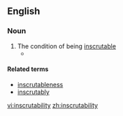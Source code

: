 ==English==

===Noun===
{{en-noun|-}}

# The condition of being [[inscrutable]]
#* {{quote-book
|title=Zen and the Art of Motorcycle Maintenance
|author=Robert Pirsig
|year=1974
|page=307
|isbn=9780553277470
|passage=The '''inscrutability''' of all this was the kind of '''inscrutability''' you have when you suddenly enter a room where a furious argument has just ended. Everyone is quiet. No one is talking.}}

====Related terms====
*[[inscrutableness]]
*[[inscrutably]]

[[vi:inscrutability]]
[[zh:inscrutability]]